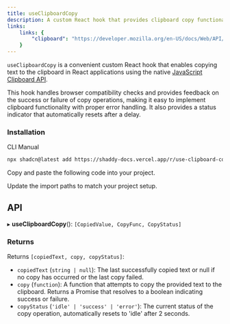 ```yaml
---
title: useClipboardCopy
description: A custom React hook that provides clipboard copy functionality.
links:
    links: {
        "clipboard": "https://developer.mozilla.org/en-US/docs/Web/API/Clipboard_API"
    }
---
```


`useClipboardCopy` is a convenient custom React hook that enables copying text to the clipboard in React applications using the native [JavaScript Clipboard API](https://developer.mozilla.org/en-US/docs/Web/API/Clipboard_API).

This hook handles browser compatibility checks and provides feedback on the success or failure of copy operations, making it easy to implement clipboard functionality with proper error handling. It also provides a status indicator that automatically resets after a delay.

<ComponentPreview name="use-clipboard-copy-example"/>

### Installation


<CodeTabs>

<TabsList>
  <TabsTrigger value="cli">CLI</TabsTrigger>
  <TabsTrigger value="manual">Manual</TabsTrigger>
</TabsList>

<TabsContent value="cli">

```bash
npx shadcn@latest add https://shaddy-docs.vercel.app/r/use-clipboard-copy
```

</TabsContent>

<TabsContent value="manual">

<Steps>

<Step>Copy and paste the following code into your project.</Step>

<ComponentSource name="use-clipboard-copy" />

<Step>Update the import paths to match your project setup.</Step>

</Steps>

</TabsContent>

</CodeTabs>

## API
▸ **useClipboardCopy**(): `[CopiedValue, CopyFunc, CopyStatus]`

### Returns
Returns `[copiedText, copy, copyStatus]`:

- `copiedText` (`string | null`): The last successfully copied text or null if no copy has occurred or the last copy failed.
- `copy` (`function`): A function that attempts to copy the provided text to the clipboard. Returns a Promise that resolves to a boolean indicating success or failure.
- `copyStatus` (`'idle' | 'success' | 'error'`): The current status of the copy operation, automatically resets to 'idle' after 2 seconds.
